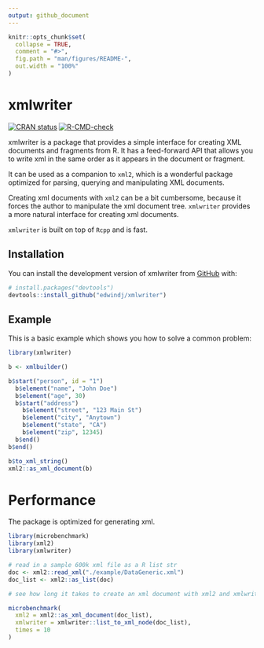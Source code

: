 ```yaml
---
output: github_document
---
```


<!-- README.md is generated from README.Rmd. Please edit that file -->

```r
knitr::opts_chunk$set(
  collapse = TRUE,
  comment = "#>",
  fig.path = "man/figures/README-",
  out.width = "100%"
)
```

# xmlwriter

<!-- badges: start -->
[![CRAN status](https://www.r-pkg.org/badges/version/xmlwriter)](https://CRAN.R-project.org/package=xmlwriter)
[![R-CMD-check](https://github.com/edwindj/xmlwriter/actions/workflows/R-CMD-check.yaml/badge.svg)](https://github.com/edwindj/xmlwriter/actions/workflows/R-CMD-check.yaml)
<!-- badges: end -->

xmlwriter is a package that provides a simple interface for creating XML documents 
and fragments from R. It has a feed-forward API that allows you to write xml 
in the same order as it appears in the document or fragment.

It can be used as a companion to `xml2`, which is a wonderful package optimized for parsing,
querying and manipulating XML documents. 

Creating xml documents with `xml2` can be a bit cumbersome, because it forces
the author to manipulate the xml document tree. 
`xmlwriter` provides a more natural interface for creating xml documents.

`xmlwriter` is built on top of `Rcpp` and is fast.


## Installation

You can install the development version of xmlwriter from [GitHub](https://github.com/) with:

``` r
# install.packages("devtools")
devtools::install_github("edwindj/xmlwriter")
```

## Example

This is a basic example which shows you how to solve a common problem:

```r
library(xmlwriter)

b <- xmlbuilder()

b$start("person", id = "1")
  b$element("name", "John Doe")
  b$element("age", 30)
  b$start("address")
    b$element("street", "123 Main St")
    b$element("city", "Anytown")
    b$element("state", "CA")
    b$element("zip", 12345)
  b$end()
b$end()

b$to_xml_string()
xml2::as_xml_document(b)
```


# Performance

The package is optimized for generating xml.

```r
library(microbenchmark)
library(xml2)
library(xmlwriter)

# read in a sample 600k xml file as a R list str
doc <- xml2::read_xml("./example/DataGeneric.xml")
doc_list <- xml2::as_list(doc)

# see how long it takes to create an xml document with xml2 and xmlwriter

microbenchmark(
  xml2 = xml2::as_xml_document(doc_list),
  xmlwriter = xmlwriter::list_to_xml_node(doc_list),
  times = 10
)

```
